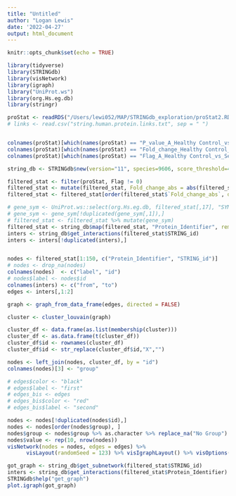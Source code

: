 ```yaml
---
title: "Untitled"
author: "Logan Lewis"
date: '2022-04-27'
output: html_document
---
```


```r
knitr::opts_chunk$set(echo = TRUE)
```

```r
library(tidyverse)
library(STRINGdb)
library(visNetwork)
library(igraph)
library("UniProt.ws")
library(org.Hs.eg.db)
library(stringr)
```

```r
proStat <- readRDS("/Users/lewi052/MAP/STRINGdb_exploration/proStat2.RDS")
# links <- read.csv("string.human.protein.links.txt", sep = " ")
```

```r

```

```r
colnames(proStat)[which(names(proStat) == "P_value_A_Healthy Control_vs_Severe")] <- "P_value"
colnames(proStat)[which(names(proStat) == "Fold_change_Healthy Control_vs_Severe")] <- "Fold_change"
colnames(proStat)[which(names(proStat) == "Flag_A_Healthy Control_vs_Severe")] <- "Flag"

string_db <- STRINGdb$new(version="11", species=9606, score_threshold=400, input_directory="/Users/lewi052/MAP/STRINGdb_exploration/STRINGdb_cache")

filtered_stat <- filter(proStat, Flag != 0)
filtered_stat <- mutate(filtered_stat, Fold_change_abs = abs(filtered_stat$Fold_change))
filtered_stat <- filtered_stat[order(filtered_stat$`Fold_change_abs`, decreasing = T), ]

# gene_sym <- UniProt.ws::select(org.Hs.eg.db, filtered_stat[,17], "SYMBOL","UNIPROT")
# gene_sym <- gene_sym[!duplicated(gene_sym[,1]),]
# filtered_stat <- filtered_stat %>% mutate(gene_sym)
filtered_stat <- string_db$map(filtered_stat, "Protein_Identifier", removeUnmappedRows = TRUE )
inters <- string_db$get_interactions(filtered_stat$STRING_id)
inters <- inters[!duplicated(inters),]


nodes <- filtered_stat[1:150, c("Protein_Identifier", "STRING_id")]
# nodes <- drop_na(nodes)
colnames(nodes)  <- c("label", "id")
# nodes$label <- nodes$id
colnames(inters) <- c("from", "to")
edges <- inters[,1:2]
```

```r
graph <- graph_from_data_frame(edges, directed = FALSE)

cluster <- cluster_louvain(graph)

cluster_df <- data.frame(as.list(membership(cluster)))
cluster_df <- as.data.frame(t(cluster_df))
cluster_df$id <- rownames(cluster_df)
cluster_df$id <- str_replace(cluster_df$id,"X","")

nodes <- left_join(nodes, cluster_df, by = "id")
colnames(nodes)[3] <- "group"
```

```r
# edges$color <- "black"
# edges$label <- "first"
# edges_bis <- edges
# edges_bis$color <- "red"
# edges_bis$label <- "second"

nodes <- nodes[!duplicated(nodes$id),]
nodes <- nodes[order(nodes$group), ]
nodes$group <- nodes$group %>% as.character %>% replace_na("No Group")
nodes$value <- rep(10, nrow(nodes))
visNetwork(nodes = nodes, edges = edges) %>%
      visLayout(randomSeed = 123) %>% visIgraphLayout() %>% visOptions(selectedBy = list(variable = "group")) %>% visLegend()
```

```r
got_graph <- string_db$get_subnetwork(filtered_stat$STRING_id)
inters <- string_db$get_interactions(filtered_stat$Protein_Identifier)
STRINGdb$help("get_graph")
plot.igraph(got_graph)
```

